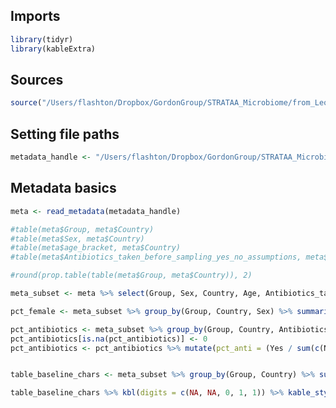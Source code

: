 

## Imports
```r
library(tidyr)
library(kableExtra)
```


## Sources
```r
source("/Users/flashton/Dropbox/GordonGroup/STRATAA_Microbiome/from_Leo/Leonardos_analysis/bin/core_functions.R")

```

## Setting file paths

```r

metadata_handle <- "/Users/flashton/Dropbox/GordonGroup/STRATAA_Microbiome/from_Leo/Leonardos_analysis/0_metadata/full_meta.tsv"

```


## Metadata basics

```r
meta <- read_metadata(metadata_handle)

#table(meta$Group, meta$Country)
#table(meta$Sex, meta$Country)
#table(meta$age_bracket, meta$Country)
#table(meta$Antibiotics_taken_before_sampling_yes_no_assumptions, meta$Country)

#round(prop.table(table(meta$Group, meta$Country)), 2)

meta_subset <- meta %>% select(Group, Sex, Country, Age, Antibiotics_taken_before_sampling_yes_no_assumptions)

pct_female <- meta_subset %>% group_by(Group, Country, Sex) %>% summarise(n = n()) %>% pivot_wider(names_from = c(Sex), values_from = n) %>% mutate(pct_fem = (Female / sum(c(Female, Male))) * 100) %>% select(c(Group, Country, pct_fem))

pct_antibiotics <- meta_subset %>% group_by(Group, Country, Antibiotics_taken_before_sampling_yes_no_assumptions) %>% summarise(n = n()) %>% pivot_wider(names_from = c(Antibiotics_taken_before_sampling_yes_no_assumptions), values_from = n)
pct_antibiotics[is.na(pct_antibiotics)] <- 0
pct_antibiotics <- pct_antibiotics %>% mutate(pct_anti = (Yes / sum(c(No, Yes, Unknown))) * 100) %>% select(c(Group, Country, pct_anti))


table_baseline_chars <- meta_subset %>% group_by(Group, Country) %>% summarise(median_age = median(Age)) %>% left_join(pct_female, by = c('Group', 'Country')) %>% left_join(pct_antibiotics, by = c('Group', 'Country'))

table_baseline_chars %>% kbl(digits = c(NA, NA, 0, 1, 1)) %>% kable_styling()

```

